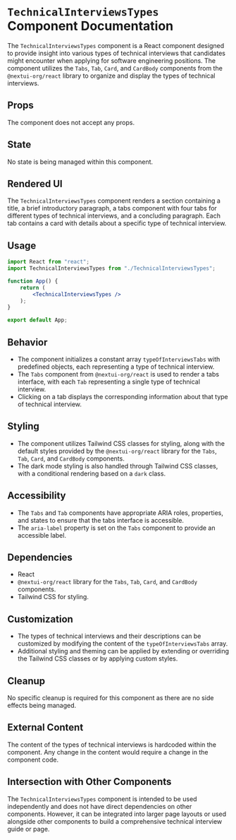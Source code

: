 # `TechnicalInterviewsTypes` Component Documentation

The `TechnicalInterviewsTypes` component is a React component designed to provide insight into various types of technical interviews that candidates might encounter when applying for software engineering positions. The component utilizes the `Tabs`, `Tab`, `Card`, and `CardBody` components from the `@nextui-org/react` library to organize and display the types of technical interviews.

## Props

The component does not accept any props.

## State

No state is being managed within this component.

## Rendered UI

The `TechnicalInterviewsTypes` component renders a section containing a title, a brief introductory paragraph, a tabs component with four tabs for different types of technical interviews, and a concluding paragraph. Each tab contains a card with details about a specific type of technical interview.

## Usage

```jsx
import React from "react";
import TechnicalInterviewsTypes from "./TechnicalInterviewsTypes";

function App() {
    return (
        <TechnicalInterviewsTypes />
    );
}

export default App;
```

## Behavior

- The component initializes a constant array `typeOfInterviewsTabs` with predefined objects, each representing a type of technical interview.
- The `Tabs` component from `@nextui-org/react` is used to render a tabs interface, with each `Tab` representing a single type of technical interview.
- Clicking on a tab displays the corresponding information about that type of technical interview.

## Styling

- The component utilizes Tailwind CSS classes for styling, along with the default styles provided by the `@nextui-org/react` library for the `Tabs`, `Tab`, `Card`, and `CardBody` components.
- The dark mode styling is also handled through Tailwind CSS classes, with a conditional rendering based on a `dark` class.

## Accessibility

- The `Tabs` and `Tab` components have appropriate ARIA roles, properties, and states to ensure that the tabs interface is accessible.
- The `aria-label` property is set on the `Tabs` component to provide an accessible label.

## Dependencies

- React
- `@nextui-org/react` library for the `Tabs`, `Tab`, `Card`, and `CardBody` components.
- Tailwind CSS for styling.

## Customization

- The types of technical interviews and their descriptions can be customized by modifying the content of the `typeOfInterviewsTabs` array.
- Additional styling and theming can be applied by extending or overriding the Tailwind CSS classes or by applying custom styles.

## Cleanup

No specific cleanup is required for this component as there are no side effects being managed.

## External Content

The content of the types of technical interviews is hardcoded within the component. Any change in the content would require a change in the component code.

## Intersection with Other Components

The `TechnicalInterviewsTypes` component is intended to be used independently and does not have direct dependencies on other components. However, it can be integrated into larger page layouts or used alongside other components to build a comprehensive technical interview guide or page.